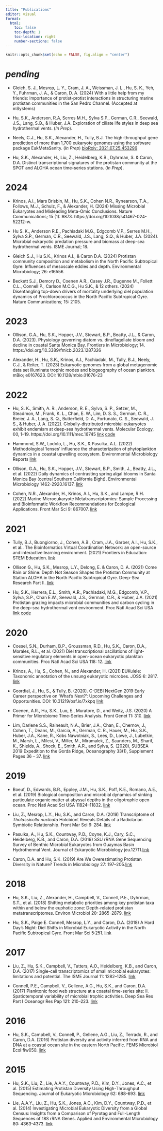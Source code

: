 ```yaml
---
title: "Publications"
editor: visual
format: 
  html:
    toc: false
    toc-depth: 1
    toc-location: right
    number-sections: false
---
```


```r
knitr::opts_chunk$set(echo = FALSE, fig.align = "center")
```

# *pending*

-   Gleich, S. J., Mesrop, L. Y., Cram, J. A., Weissman, J. L., Hu, S. K., Yeh, Y., Fuhrman, J. A., & Caron, D. A. (2024) With a little help from my friends: Importance of protist-protist interactions in structuring marine protistan communities in the San Pedro Channel. (Accepted at mSystems)

-   Hu, S.K., Anderson, R.A, Serres M.H., Sylva S.P., German, C.R., Seewald, J.S., Lang, S.Q., & Huber, J.A. Exploration of ciliate life styles in deep sea hydrothermal vents. (*In Prep*).

-   Neely, C.J., Hu, S.K., Alexander, H., Tully, B.J. The high-throughput gene prediction of more than 1,700 eukaryote genomes using the software package EukMetaSanity. (*In Prep*) [bioRxiv: 2021.07.25.453296](https://www.biorxiv.org/content/10.1101/2021.07.25.453296v1)

-   Hu, S.K., Alexander, H., Liu, Z., Heidelberg, K.B., Dyhrman, S. & Caron, D.A. Distinct transcriptional signatures of the protistan community at the SPOT and ALOHA ocean time-series stations. (*In Prep*).

# 2024

-   Krinos, A.I., Mars Brisbin, M., Hu, S.K., Cohen N.R., Rynearson, T.A., Follows, M.J., Schulz, F., & Alexander, H. (2024) Missing Microbial Eukaryotes and Misleading Meta-Omic Conclusions. Nature Communications; 15 (1): 9873. https://doi.org/10.1038/s41467-024-52212-w.

-   Hu S. K., Anderson R.E., Pachiadaki M.G., Edgcomb V.P., Serres M.H., Sylva S.P., German, C.R., Seewald, J.S., Lang, S.Q., & Huber, J.A. (2024). Microbial eukaryotic predation pressure and biomass at deep-sea hydrothermal vents. ISME Journal; 18.

-   Gleich S.J., Hu S.K., Krinos A.I., & Caron D.A. (2024) Protistan community composition and metabolism in the North Pacific Subtropical Gyre: Influences of mesoscale eddies and depth. Environmental Microbiology; 26: e16556.

-   Beckett S.J., Demory D., Coenen A.R., Casey J.R., Dugenne M., Follett C.L., Connell P., Carlson M.C.G., Hu S.K., & 12 others. (2024) Disentangling top-down drivers of mortality underlying diel population dynamics of Prochlorococcus in the North Pacific Subtropical Gyre. Nature Communications; 15: 2105.

# 2023

-   Ollison, G.A., Hu, S.K., Hopper, J.V., Stewart, B.P., Beatty, J.L., & Caron, D.A. (2023). Physiology governing diatom vs. dinoflagellate bloom and decline in coastal Santa Monica Bay. Frontiers in Microbiology; 14. https://doi.org/10.3389/fmicb.2023.1287326

-   Alexander, H., Hu, S.K., Krinos, A.I., Pachiadaki, M., Tully, B.J., Neely, C.J., & Reiter, T. (2023) Eukaryotic genomes from a global metagenomic data set illuminate trophic modes and biogeography of ocean plankton. mBio; e0167623. DOI: 10.1128/mbio.01676-23

# 2022

-   Hu, S. K., Smith, A. R., Anderson, R. E., Sylva, S. P., Setzer, M., Steadmon, M., Frank, K. L., Chan, E. W., Lim, D. S. S., German, C. R., Breier, J. A., Lang, S. Q., Butterfield, D. A., Fortunato, C. S., Seewald, J. S., & Huber, J. A. (2022). Globally-distributed microbial eukaryotes exhibit endemism at deep-sea hydrothermal vents. Molecular Ecology, 00, 1--19. https://doi.org/10.1111/mec.16745 [link](https://doi.org/10.1111/mec.16745) [code](https://shu251.github.io/microeuk-amplicon-survey/)

-   Hammond, S.W,, Lodolo, L., Hu, S.K., & Pasulka, A.L. (2022) Methodological 'lenses' influence the characterization of phytoplankton dynamics in a coastal upwelling ecosystem. Environmental Microbiology Reports [link](https://doi.org/10.1111/1758-2229.13116)

-   Ollison, G.A., Hu, S.K., Hopper, J.V., Stewart, B.P., Smith, J., Beatty, J.L., et al. (2022) Daily dynamics of contrasting spring algal blooms in Santa Monica Bay (central Southern California Bight). Environmental Microbiology 1462-2920.16137. [link](https://doi.org/10.1111/1462-2920.16137)

-   Cohen, N.R., Alexander, H., Krinos, A.I., Hu, S.K., and Lampe, R.H. (2022) Marine Microeukaryote Metatranscriptomics: Sample Processing and Bioinformatic Workflow Recommendations for Ecological Applications. Front Mar Sci 9: 867007. [link](https://www.frontiersin.org/articles/10.3389/fmars.2022.867007/full)

# 2021

-   Tully, B.J., Buongiorno, J., Cohen, A.B., Cram, J.A., Garber, A.I., Hu, S.K., et al.. The Bioinformatics Virtual Coordination Network: an open-source and interactive learning environment. (2021) Frontiers in Education: STEM Education. [link](https://www.frontiersin.org/articles/10.3389/feduc.2021.711618/full)

-   Ollison G., Hu, S.K., Mesrop, L.Y., Delong, E. & Caron, D. A. (2021) Come Rain or Shine: Depth Not Season Shapes the Protistan Community at Station ALOHA in the North Pacific Subtropical Gyre. Deep-Sea Research Part II. [link](https://www.sciencedirect.com/science/article/pii/S0967063721000339)

-   Hu, S.K., Herrera, E.L., Smith, A.R., Pachiadaki, M.G., Edgcomb, V.P., Sylva, S.P., Chan E.W., Seewald, J.S., German, C.R., & Huber, J.A. (2021) Protistan grazing impacts microbial communities and carbon cycling in the deep-sea hydrothermal vent environment. Proc Natl Acad Sci USA [link](https://www.pnas.org/content/118/29/e2102674118) [code](https://shu251.github.io/protist-gordaridge-2021/)

# 2020

-   Coesel, S.N., Durham, B.P., Groussman, R.D., Hu, S.K., Caron, D.A., Morales, R.L., et al. (2021) Diel transcriptional oscillations of light-sensitive regulatory elements in open-ocean eukaryotic plankton communities. Proc Natl Acad Sci USA 118: 12. [link](https://www.pnas.org/content/118/6/e2011038118)

-   Krinos, A., Hu, S., Cohen, N., and Alexander, H. (2021) EUKulele: Taxonomic annotation of the unsung eukaryotic microbes. JOSS 6: 2817. [link](https://joss.theoj.org/papers/10.21105/joss.02817)

-   Goordial, J., Hu, S., & Tully, B. (2020). C-DEBI NextGen 2019 Early Career perspective on 'What's Next?': Upcoming Challenges and Opportunities. DOI: 10.31219/osf.io/7xkpq [link](https://www.darkenergybiosphere.org/publication/c-debi-nextgen-2019-early-career-perspective-on-whats-next-upcoming-challenges-and-opportunities/)

-   Coenen, A.R., Hu, S.K., Luo, E., Muratore, D., and Weitz, J.S. (2020) A Primer for Microbiome Time-Series Analysis. Front Genet 11: 310. [link](https://www.frontiersin.org/articles/10.3389/fgene.2020.00310/full)

-   Lim, Darlene S.S., Raineault, N.A., Brier, J.A., Chan, E., Chernov, J., Cohen, T., Deans, M., Garcia, A., German, C. R., Hauer, M., Hu, S.K., Huber, J.A., Kane, R., Kobs Nawotniak, S., Lees, D., Lowe, J., Lubetkin, M., Marsh, L., Milesi, V., Miller, M., Miramalek, Z., Saunders, M., Sharif, K., Shields, A., Shock, E., Smith, A.R., and Sylva, S. (2020), SUBSEA 2019 Expedition to the Gorda Ridge, Oceanography 33(1), Supplement Pages 36 -- 37. [link](https://scholarworks.utrgv.edu/cgi/viewcontent.cgi?article=1067&context=eems_fac)

# 2019

-   Boeuf, D., Edwards, B.R., Eppley, J.M., Hu, S.K., Poff, K.E., Romano, A.E., et al. (2019) Biological composition and microbial dynamics of sinking particulate organic matter at abyssal depths in the oligotrophic open ocean. Proc Natl Acad Sci USA 11824--11832. [link](https://www.pnas.org/content/116/24/11824)

-   Liu, Z., Mesrop, L.Y., Hu, S.K., and Caron, D.A. (2019) Transcriptome of *Thalassicolla nucleata* Holobiont Reveals Details of a Radiolarian Symbiotic Relationship. Front Mar Sci 6: 284. [link](https://www.frontiersin.org/articles/10.3389/fmars.2019.00284/full)

-   Pasulka, A., Hu, S.K., Countway, P.D., Coyne, K.J., Cary, S.C., Heidelberg, K.B., and Caron, D.A. (2019) SSU rRNA Gene Sequencing Survey of Benthic Microbial Eukaryotes from Guaymas Basin Hydrothermal Vent. Journal of Eukaryotic Microbiology jeu.12711.[link](https://onlinelibrary.wiley.com/doi/10.1111/jeu.12711)

-   Caron, D.A. and Hu, S.K. (2019) Are We Overestimating Protistan Diversity in Nature? Trends in Microbiology 27: 197--205.[link](https://www.sciencedirect.com/science/article/abs/pii/S0966842X18302324?via%3Dihub)

# 2018

-   Hu, S.K., Liu, Z., Alexander, H., Campbell, V., Connell, P.E., Dyhrman, S.T., et al. (2018) Shifting metabolic priorities among key protistan taxa within and below the euphotic zone: Depth-related protistan metatranscriptomes. Environ Microbiol 20: 2865--2879. [link](https://sfamjournals.onlinelibrary.wiley.com/doi/abs/10.1111/1462-2920.14259)

-   Hu, S.K., Paige E. Connell, Mesrop, L.Y., and Caron, D.A. (2018) A Hard Day's Night: Diel Shifts in Microbial Eukaryotic Activity in the North Pacific Subtropical Gyre. Front Mar Sci 5:251. [link](https://dornsife.usc.edu/assets/sites/378/docs/Caron_pdfs/2018_Hu_etal_FrontiersMarineScience.pdf)

# 2017

-   Liu, Z., Hu, S.K., Campbell, V., Tatters, A.O., Heidelberg, K.B., and Caron, D.A. (2017) Single-cell transcriptomics of small microbial eukaryotes: limitations and potential. The ISME Journal 11: 1282--1285. [link](https://www.nature.com/articles/ismej2016190)

-   Connell, P.E., Campbell, V., Gellene, A.G., Hu, S.K., and Caron, D.A. (2017) Planktonic food web structure at a coastal time-series site: II. Spatiotemporal variability of microbial trophic activities. Deep Sea Res Part I Oceanogr Res Pap 121: 210--223. [link](https://doi.org/10.1016/j.dsr.2017.01.007)

# 2016

-   Hu, S.K., Campbell, V., Connell, P., Gellene, A.G., Liu, Z., Terrado, R., and Caron, D.A. (2016) Protistan diversity and activity inferred from RNA and DNA at a coastal ocean site in the eastern North Pacific. FEMS Microbiol Ecol fiw050. [link](https://academic.oup.com/femsec/article/92/4/fiw050/2197988)

# 2015

-   Hu, S.K., Liu, Z., Lie, A.A.Y., Countway, P.D., Kim, D.Y., Jones, A.C., et al. (2015) Estimating Protistan Diversity Using High-Throughput Sequencing. Journal of Eukaryotic Microbiology 62: 688-693. [link](https://doi.org/10.1111/jeu.12217)

-   Lie, A.A.Y., Liu, Z., Hu, S.K., Jones, A.C., Kim, D.Y., Countway, P.D., et al. (2014) Investigating Microbial Eukaryotic Diversity from a Global Census: Insights from a Comparison of Pyrotag and Full-Length Sequences of 18S rRNA Genes. Applied and Environmental Microbiology 80: 4363-4373. [link](https://doi.org/10.1128/AEM.00057-14)
